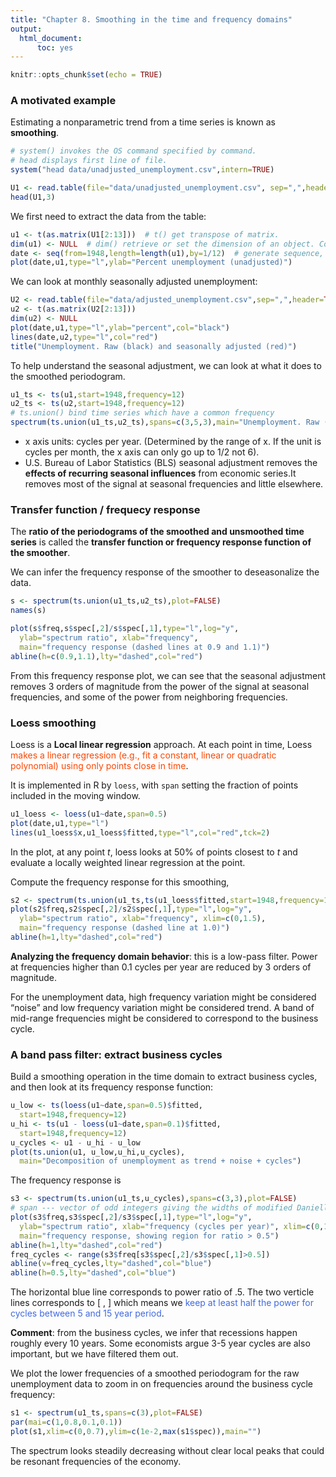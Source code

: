 ```yaml
---
title: "Chapter 8. Smoothing in the time and frequency domains"
output: 
  html_document:
      toc: yes
---
```


```r
knitr::opts_chunk$set(echo = TRUE)
```

### A motivated example

Estimating a nonparametric trend from a time series is known as **smoothing**.

```r
# system() invokes the OS command specified by command.
# head displays first line of file.
system("head data/unadjusted_unemployment.csv",intern=TRUE)
```

```r
U1 <- read.table(file="data/unadjusted_unemployment.csv", sep=",",header=TRUE)
head(U1,3)
```

We first need to extract the data from the table:

```r
u1 <- t(as.matrix(U1[2:13]))  # t() get transpose of matrix.
dim(u1) <- NULL  # dim() retrieve or set the dimension of an object. Convert marix u1 to an 1D array
date <- seq(from=1948,length=length(u1),by=1/12)  # generate sequence, `by` is increment.
plot(date,u1,type="l",ylab="Percent unemployment (unadjusted)")
```

We can look at monthly seasonally adjusted unemployment:

```r
U2 <- read.table(file="data/adjusted_unemployment.csv",sep=",",header=TRUE)
u2 <- t(as.matrix(U2[2:13]))
dim(u2) <- NULL
plot(date,u1,type="l",ylab="percent",col="black")
lines(date,u2,type="l",col="red")
title("Unemployment. Raw (black) and seasonally adjusted (red)")
```

To help understand the seasonal adjustment, we can look at what it does to the smoothed periodogram.

```r
u1_ts <- ts(u1,start=1948,frequency=12)
u2_ts <- ts(u2,start=1948,frequency=12)
# ts.union() bind time series which have a common frequency
spectrum(ts.union(u1_ts,u2_ts),spans=c(3,5,3),main="Unemployment. Raw (black) and seasonally adjusted (red)")
```

- x axis units: cycles per year. (Determined by the range of x. If the unit is cycles per month, the x axis can only go up to $1/2$ not $6$).
- U.S. Bureau of Labor Statistics (BLS) seasonal adjustment removes the **effects of recurring seasonal influences** from economic series.It removes most of the signal at seasonal frequencies and little elsewhere.


### Transfer function / frequecy response

The **ratio of the periodograms of the smoothed and unsmoothed time series** is called the **transfer function or frequency response function of the smoother**.

We can infer the frequency response of the smoother to deseasonalize the data.

```r
s <- spectrum(ts.union(u1_ts,u2_ts),plot=FALSE)
names(s)
```

```r
plot(s$freq,s$spec[,2]/s$spec[,1],type="l",log="y",
  ylab="spectrum ratio", xlab="frequency",
  main="frequency response (dashed lines at 0.9 and 1.1)")
abline(h=c(0.9,1.1),lty="dashed",col="red")
```

From this frequency response plot, we can see that the seasonal adjustment removes 3 orders of magnitude from the power of the signal at seasonal frequencies, and some of the power from neighboring frequencies. 

### Loess smoothing

Loess is a **Local linear regression** approach. At each point in time, Loess <font color='orangered'>makes a linear regression (e.g., fit a constant, linear or quadratic polynomial) using only points close in time</font>.

It is implemented in R by `loess`, with `span` setting the fraction of points included in the moving window.

```r
u1_loess <- loess(u1~date,span=0.5)
plot(date,u1,type="l")
lines(u1_loess$x,u1_loess$fitted,type="l",col="red",tck=2)
```

In the plot, at any point $t$, loess looks at $50\%$ of points closest to $t$ and evaluate a locally weighted linear regression at the point.

Compute the frequency response for this smoothing,
```r
s2 <- spectrum(ts.union(u1_ts,ts(u1_loess$fitted,start=1948,frequency=12)),plot=FALSE)
plot(s2$freq,s2$spec[,2]/s2$spec[,1],type="l",log="y",
  ylab="spectrum ratio", xlab="frequency", xlim=c(0,1.5),
  main="frequency response (dashed line at 1.0)")
abline(h=1,lty="dashed",col="red")
```

**Analyzing the frequency domain behavior**: this is a low-pass filter. Power at frequencies higher than 0.1 cycles per year are reduced by 3 orders of magnitude.

For the unemployment data, high frequency variation might be considered “noise” and low frequency variation might be considered trend. A band of mid-range frequencies might be considered to correspond to the business cycle.

### A band pass filter: extract business cycles

Build a smoothing operation in the time domain to extract business cycles, and then look at its frequency response function:

```r
u_low <- ts(loess(u1~date,span=0.5)$fitted,
  start=1948,frequency=12)
u_hi <- ts(u1 - loess(u1~date,span=0.1)$fitted,
  start=1948,frequency=12)
u_cycles <- u1 - u_hi - u_low
plot(ts.union(u1, u_low,u_hi,u_cycles),
  main="Decomposition of unemployment as trend + noise + cycles")
```

The frequency response is
```r
s3 <- spectrum(ts.union(u1_ts,u_cycles),spans=c(3,3),plot=FALSE)
# span --- vector of odd integers giving the widths of modified Daniell smoothers to be used to smooth the periodogram.
plot(s3$freq,s3$spec[,2]/s3$spec[,1],type="l",log="y",
  ylab="spectrum ratio", xlab="frequency (cycles per year)", xlim=c(0,1.2), ylim=c(5e-6,1.1),
  main="frequency response, showing region for ratio > 0.5")
abline(h=1,lty="dashed",col="red")
freq_cycles <- range(s3$freq[s3$spec[,2]/s3$spec[,1]>0.5]) 
abline(v=freq_cycles,lty="dashed",col="blue") 
abline(h=0.5,lty="dashed",col="blue")
```

The horizontal blue line corresponds to power ratio of $.5$. The two verticle lines corresponds to \[
\frac{1}{0.069} \approx 15, \qquad \frac{1}{0.194} \approx 5
\]
which means we <font color='royalblue'>keep at least half the power for cycles between 5 and 15 year period</font>.

**Comment**: from the business cycles, we infer that recessions happen roughly every 10 years. Some economists argue 3-5 year cycles are also important, but we have filtered them out.

We plot the lower frequencies of a smoothed periodogram for the raw unemployment data to zoom in on frequencies around the business cycle frequency:

```r
s1 <- spectrum(u1_ts,spans=c(3),plot=FALSE)
par(mai=c(1,0.8,0.1,0.1))
plot(s1,xlim=c(0,0.7),ylim=c(1e-2,max(s1$spec)),main="")
```

The spectrum looks steadily decreasing without clear local peaks that could be resonant frequencies of the economy. 

































